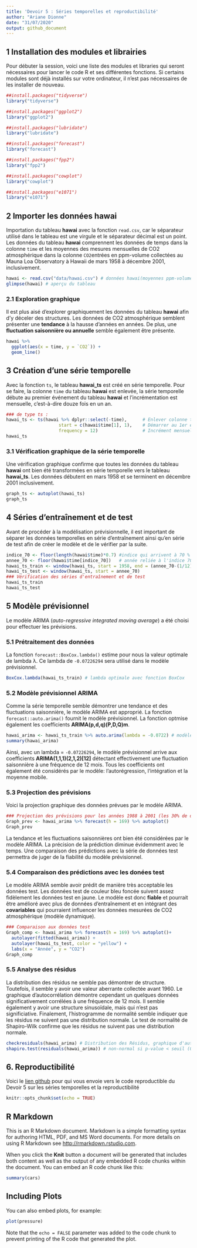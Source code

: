 ```yaml
---
title: 'Devoir 5 : Séries temporelles et reproductibilité'
author: "Ariane Dionne"
date: "31/07/2020"
output: github_document
---
```


## 1 Installation des modules et librairies

Pour débuter la session, voici une liste des modules et libraries qui seront nécessaires pour lancer le code R et ses différentes fonctions. Si certains modules sont déjà installés sur votre ordinateur, il n'est pas nécessaires de les installer de nouveau. 
```r
##install.packages("tidyverse") 
library("tidyverse") 

##install.packages("ggplot2") 
library("ggplot2")

##install.packages("lubridate")
library("lubridate")

##install.packages("forecast")
library("forecast")

##install.packages("fpp2")
library("fpp2")

##install.packages("cowplot")
library("cowplot")

##install.packages("e1071")
library("e1071")
```

## 2 Importer les données hawai

Importation du tableau **hawai** avec la fonction `read.csv`, car le séparateur utilisé dans le tableau est une virgule et le séparateur décimal est un point. Les données du tableau **hawai** comprennent les données de temps dans la colonne `time` et les moyennes des mesures mensuelles de CO2 atmosphérique dans la colonne `CO2`entrées en ppm-volume collectées au Mauna Loa Observatory à Hawaii de mars 1958 à décembre 2001, inclusivement.

```r
hawai <- read.csv("data/hawai.csv") # données hawai(moyennes ppm-volume collectées de CO2)
glimpse(hawai) # aperçu du tableau 
```

### 2.1 Exploration graphique

Il est plus aisé d'explorer graphiquement les données du tableau **hawai** afin d'y déceler des structures. Les données de CO2 atmosphérique semblent présenter une **tendance** à la hausse d'années en années. De plus, une **fluctuation saisonnière ou annuelle** semble également être présente. 
```r
hawai %>%
  ggplot(aes(x = time, y = `CO2`)) +
  geom_line()
```

## 3 Création d'une série temporelle

Avec la fonction `ts`, le tableau **hawai_ts** est créé en série temporelle. Pour se faire, la colonne `time` du tableau **hawai** est enlevée, la série temporelle débute au premier événement du tableau **hawai** et l'incrémentation est mensuelle, c'est-à-dire douze fois en un an. 

```r
### de type ts :   
hawai_ts <- ts(hawai %>% dplyr::select(-time),      # Enlever colonne time
                    start = c(hawai$time[1], 1),    # Démarrer au 1er événement
                    frequency = 12)                 # Incrément mensuel (fréquence de 1/12)
hawai_ts
```

### 3.1 Vérification graphique de la série temporelle

Une vérification graphique confirme que toutes les données du tableau **hawai** ont bien été transformées en série temporelle vers le tableau **hawai_ts**. Les données débutent en mars 1958 et se terminent en décembre 2001 inclusivement. 
```r
graph_ts <- autoplot(hawai_ts)
graph_ts
```

## 4 Séries d'entraînement et de test
Avant de procéder à la modélisation prévisionnelle, il est important de séparer les données temporelles en série d'entraînement ainsi qu'en série de test afin de créer le modèle et de le vérifier par la suite.

```r
indice_70 <- floor(length(hawai$time)*0.7) #indice qui arrivent à 70 % des données hawai
annee_70 <- floor(hawai$time[indice_70])   # année reliée à l'indice 70 %
hawai_ts_train <- window(hawai_ts, start = 1958, end = (annee_70-(1/12))) # 70% des 1ere données pour l'entraînement
hawai_ts_test <- window(hawai_ts, start = annee_70)                       # 30 % des dernières données pour le test 
### Vérification des séries d'entraînement et de test 
hawai_ts_train
hawai_ts_test
```

## 5 Modèle prévisionnel 

Le modèle ARIMA (*auto-regressive integrated moving average*) a été choisi pour effectuer les prévisions. 

### 5.1 Prétraitement des données

La fonction `forecast::BoxCox.lambda()` estime pour nous la valeur optimale de lambda λ. Ce lambda  de `-0.07226294` sera utilisé dans le modèle prévisionnel. 
 
```r
BoxCox.lambda(hawai_ts_train) # lambda optimale avec fonction BoxCox
```

### 5.2 Modèle prévisionnel ARIMA

Comme la série temporelle semble démontrer une tendance et des fluctuations saisonnière, le modèle ARIMA est approprié. La fonction `forecast::auto.arima()` fournit le modèle prévisionnel. La fonction optmise également les coefficients **ARIMA(p,d,q)(P,D,Q)m**. 

```r
hawai_arima <- hawai_ts_train %>% auto.arima(lambda = -0.0722) # modèle prévisionnel ARIMA
summary(hawai_arima)
```

Ainsi, avec un lambda = `-0.07226294`, le modèle prévisionnel arrive aux coefficients **ARIMA(1,1,1)(2,1,2)[12]** détectant effectivement une fluctuation saisonnière à une fréquence de 12 mois. Tous les coefficients ont également été considérés par le modèle: l'autorégression, l'intégration et la moyenne mobile. 

### 5.3 Projection des prévisions

Voici la projection graphique des données prévues par le modèle ARIMA.

```r
### Projection des prévisions pour les années 1988 à 2001 (les 30% de données test) 
Graph_prev <- hawai_arima %>% forecast(h = 169) %>% autoplot()
Graph_prev
```

La tendance et les fluctuations saisonnières ont bien été considérées par le modèle ARIMA. La précision de la prédiction diminue évidemment avec le temps. Une comparaison des prédictions avec la série de données test permettra de juger de la fiabilité du modèle prévisionnel.

### 5.4 Comparaison des prédictions avec les donées test 

Le modèle ARIMA semble avoir prédit de manière très acceptable les données test. Les données test de couleur bleu foncée suivent assez fidèlement les données test en jaune. Le modèle est donc **fiable** et pourrait être amélioré avec plus de données d'entraînement et en intégrant des **covariables** qui pourraient influencer les données mesurées de CO2 atmosphérique (modèle dynamique). 

```r
### Comparaison aux données test 
Graph_comp <- hawai_arima %>% forecast(h = 169) %>% autoplot()+
  autolayer(fitted(hawai_arima)) +
  autolayer(hawai_ts_test, color = "yellow") +
  labs(x = "Année", y = "CO2")
Graph_comp
```

### 5.5 Analyse des résidus

La distribution des résidus ne semble pas démontrer de structure. Toutefois, il semble y avoir une valeur aberrante collectée avant 1960. Le graphique d'autocorrélation démontre cependant un quelques données significativement corrélées à une fréquence de 12 mois. Il semble également y avoir une structure sinusoïdale, mais qui n'est pas significiative. Finalement, l'histrogramme de normalité semble indiquer que les résidus ne suivent pas une distribution normale. 
Le test de normalité de Shapiro-Wilk confirme que les résidus ne suivent pas une distribution normale. 

```r
checkresiduals(hawai_arima) # Distribution des Résidus, graphique d'autocorrélation et histogramme de normalité 
shapiro.test(residuals(hawai_arima)) # non-normal si p-value < seuil (0.05)
```

## 6. Reproductibilité 

Voici le [lien github](https://github.com/ArianeDionne/GAA7007_Dev5_ADionne.git) pour qui vous envoie vers le code reproductible du Devoir 5 sur les séries temporelles et la reproductibilité 

```r
knitr::opts_chunk$set(echo = TRUE)
```

## R Markdown

This is an R Markdown document. Markdown is a simple formatting syntax for authoring HTML, PDF, and MS Word documents. For more details on using R Markdown see <http://rmarkdown.rstudio.com>.

When you click the **Knit** button a document will be generated that includes both content as well as the output of any embedded R code chunks within the document. You can embed an R code chunk like this:

```r
summary(cars)
```

## Including Plots

You can also embed plots, for example:

```r
plot(pressure)
```

Note that the `echo = FALSE` parameter was added to the code chunk to prevent printing of the R code that generated the plot.
